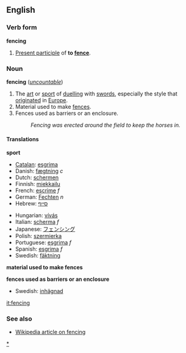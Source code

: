 ==English==

===Verb form===
'''fencing'''

#[[Present participle]] of '''to [[fence]]'''.

===Noun===
'''fencing''' (''[[uncountable]]'')

# The [[art]] or [[sport]] of [[duel]]ling with [[sword]]s, especially the style that [[originate]]d in [[Europe]].
#Material used to make [[fence]]s.
#Fences used as barriers or an enclosure.
#:''Fencing was erected around the field to keep the horses in.''

====Translations====

'''sport'''
{{top}}
*[[Catalan]]: [[esgrima#Catalan|esgrima]]
*Danish: [[fægtning]] ''c''
*Dutch: [[schermen]]
*Finnish: [[miekkailu]]
*French: [[escrime]] ''f''
*German: [[Fechten]] ''n''
*Hebrew: [[סייף]]
{{mid}}
*Hungarian: [[vívás]]
*Italian: [[scherma]] ''f''
*Japanese: [[フェンシング]]
*Polish: [[szermierka]]
*Portuguese: [[esgrima#Portuguese|esgrima]] ''f''
*Spanish: [[esgrima]] ''f''
*Swedish: [[fäktning]]
{{bottom}}

'''material used to make fences'''
{{top}}
{{mid}}
{{bottom}}

'''fences used as barriers or an enclosure'''
{{top}}
*Swedish: [[inhägnad]]
{{mid}}
{{bottom}}

[[it:fencing]]

===See also===
*[[w:fencing|Wikipedia article on fencing]]

[[Category:Fencing|*]]